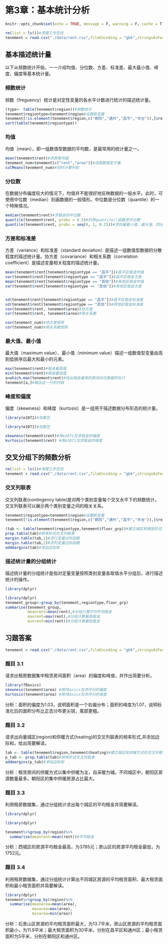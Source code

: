 # 第3章：基本统计分析 {#ch3}

```r
knitr::opts_chunk$set(echo = TRUE, message = F, warning = F, cache = T)
```

```r
rm(list = ls())#清理工作空间
tenement = read.csv("./data/rent.csv",fileEncoding = "gbk",stringsAsFactors = FALSE)#导入数据
```

## 基本描述统计量

以下从频数统计开始，一一介绍均值、分位数、方差、标准差、最大最小值、峰度、偏度等基本统计量。

### 频数统计

频数（freguency）统计是对定性变量的各水平计数进行统计的描述统计量。

```r
(type<- table(tenement$region))#频数统计
tenement$regiontype=tenement$region#设置新变量
tenement[!is.element(tenement$region,c("朝阳","通州","昌平","丰台")),]$regiontype="其他"#将非朝阳、通州、昌平和丰台的租赁房间合并为为其他
sort(table(tenement$regiontype))
```


### 均值

均值（mean），即一组数值型数据的平均数，是最常用的统计量之一。

```r
mean(tenement$rent)#求房租均值
tenement_num=tenement[c("rent","area")]#选取数值型子集
colMeans(tenement_num)#同时计算列和
```

### 分位数

在数据分布偏度较大的情况下，均值并不能很好地反映数据的一般水平。此时，可使用中位数（median）刻画数据的一般情形。中位数是分位数（quantile）的一个特殊情况。

```r
median(tenement$rent)#求租金的中位数
quantile(tenement$rent, probs = 0.5)#利用quantile()函数求中位数
quantile(tenement$rent, probs = seq(0, 1, 0.25))#求向量最小值、最大值、四分位数
```

### 方差和标准差

方差（variance）和标准差（standard deviation）是描述一组数值型数据的分散程度的描述统计量。协方差（covariance）和相关系数（correlation coefficient）是描述变量相关程度的描述统计量。

```r
mean(tenement$rent[tenement$regiontype == "昌平"])#昌平区租金均值
var(tenement$rent[tenement$regiontype == "昌平"])#昌平区租金方差
mean(tenement$rent[tenement$regiontype == "其他"])#其他区租金均值
var(tenement$rent[tenement$regiontype == "其他"])#其他区租金方差


sd(tenement$rent[tenement$regiontype == "昌平"])#昌平区租金标准差
sd(tenement$rent[tenement$regiontype == "其他"])#其他区租金标准差
cov(tenement$rent, tenement$area)#协方差
cor(tenement$rent, tenement$area)#相关系数

cov(tenement_num)#协方差矩阵
cor(tenement_num)#相关系数矩阵

```

### 最大值、最小值

最大值（maximum value）、最小值（minimum value）描述一组数值型变量由高到低排序后最大和最小的元素。

```r
max(tenement$rent)#租金最高值
min(tenement$rent)#租金最低值
a=which.max(tenement$rent)#找出租金最高的房间对应数据所在行
tenement[a,]#输出这一行的内容

```

### 峰度和偏度

偏度（skewness）和峰度（kurtosis）是一组用于描述数据分布形态的统计量。

```r
library(e1071)#加载包
```
```r
library(e1071)#加载包
```

```r
skewness(tenement$rent)#用e1071包求租金的偏度
kurtosis(tenement$rent) #用e1071包求租金的峰度
```

## 交叉分组下的频数分析

```r
rm(list = ls())#清理工作空间
tenement = read.csv("./data/rent.csv",fileEncoding = "gbk",stringsAsFactors = FALSE)#导入数据
```

### 交叉列联表

交叉列联表(contingency table)是对两个类别变量每个交叉水平下的频数统计。交叉列联表可以展示两个类别变量之间的相关关系。

```r
tenement$regiontype=tenement$region#设置新变量
tenement[!is.element(tenement$region,c("朝阳","通州","昌平","丰台")),]$regiontype="其他"#将非朝阳、通州、昌平和丰台的租赁房间合并为为其他

(tab <- table(tenement$regiontype,tenement$floor_grp))#建立城区和楼层的交叉列联表
prop.table(tab)#频率形式交叉列联表
margin.table(tab,1)#求行变量边际函数
margin.table(tab,2)#求列变量边际函数
addmargins(tab)#添加边际和
```

### 描述统计量的分组统计

描述统计量的分组统计是指对定量变量按照类别变量各取值水平分组后，进行描述统计的操作。

```r
library(dplyr)
```
```r
library(dplyr)
tenement_group<-group_by(tenement,regiontype,floor_grp)
summarise(tenement_group,
          meanrent=mean(rent),#分组计算平均平均租金
          maxrent=max(rent),#分组计算最高租金
          minrent=min(rent))#分组计算最低租金
```

## 习题答案

```r
tenement = read.csv("./data/rent.csv",fileEncoding = "gbk",stringsAsFactors = FALSE)#导入数据
```

### 题目 3.1 {-}

请求出租房数据集中租赁房间面积（area）的偏度和峰值，并作出简要分析。

```r
library(fBasics)
skewness(tenement$area) #用fBasics包求评分的偏度
kurtosis(tenement$area) #用fBasics包求评分的峰度
```
分析：面积的偏度为1.03，说明面积是一个右偏分布；面积的峰度为1.07，说明标准化后的面积分布比正态分布更尖锐，尾部更粗。

### 题目 3.2 {-}

请求出向量城区(region)和供暖方式(heating)的交叉列联表的频率形式,并添加边际和，给出简要解读。
```r
tab <- table(tenement$region,tenement$heating)#建立城区和供暖方式的交叉列联表
p_tab <- prop.table(tab)#频率形式交叉列联表
addmargins(p_tab)#添加边际和
```
分析：租赁房间的供暖方式以集中供暖为主，自采暖为辅。不同城区中，朝阳区房源数量最多。朝阳区的集中供暖房源占比最大。

### 题目 3.3 {-}

利用租房数据集，通过分组统计求出每个城区的平均租金并简要解读。

```r
library(dplyr)
```


```r
library(dplyr)
```

```r
tenement%>%group_by(region)%>%
  summarise(meanrent=mean(rent))#平均租金
```

分析：西城区的房源平均租金最高，为3785元；房山区的房源平均租金最低，为1752元。

### 题目 3.4 {-}

利用租房数据集，通过分组统计计算出不同城区房源的平均租赁面积、最大租赁面积和最小租赁面积并简要解读。
```r
library(dplyr)
tenement%>%group_by(region)%>%
  summarise(meanarea=mean(area),
            maxarea=max(area),
            minarea=min(area))
```
分析：石景山区房源的平均租赁面积最大，为13.7平米，房山区房源的平均租赁面积最小，为11.9平米；最大租赁面积为30平米，分别在昌平区和通州区；最小租赁面积为5平米，分别在朝阳区和通州区。
